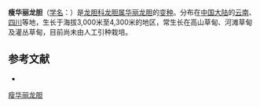 {{Infraspeciesbox
| name = 瘦华丽龙胆
| status = 
| status_system = 
| image =
| genus = Gentiana
| species link = 华丽龙胆
| species = sino-ornata
| varietas = glorilsa
| authority = 
}}

'''瘦华丽龙胆'''（[[学名|学名]]：{{lang|la|''Gentiana sino-ornata'' var. ''glorilsa''}}）是[[龙胆科|龙胆科]][[龙胆属|龙胆属]][[华丽龙胆|华丽龙胆]]的[[变种|变种]]。分布在[[中国大陆|中国大陆]]的[[云南|云南]]、[[四川|四川]]等地，生长于海拔3,000米至4,300米的地区，常生长在高山草甸、河滩草甸及灌丛草甸，目前尚未由人工引种栽培。

== 参考文献 ==
<div class="references-small">
* {{cite web| url =http://www.bioinfo.cn/db05/KmzwSpecies.php?action=view&id=30424| title =瘦华丽龙胆（变种）| work =《中国高等植物数据库全库》| publisher =中国科学院微生物研究所| author =昆明植物研究所| accessdate =2009-02-26| deadurl =yes| archiveurl =https://web.archive.org/web/20160305105833/http://www.bioinfo.cn/db05/KmzwSpecies.php?action=view&id=30424| archivedate =2016-03-05}}
</div>

[[Category:龙胆属|瘦华丽龙胆]]


{{植物小作品}}